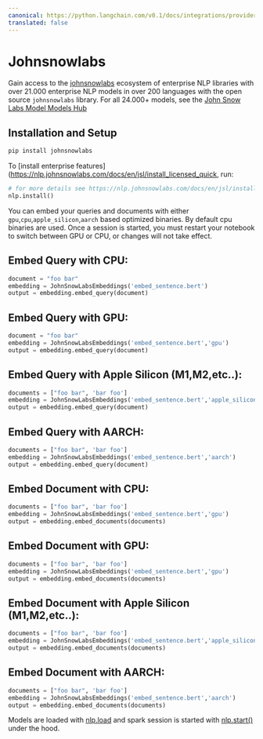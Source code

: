 ```yaml
---
canonical: https://python.langchain.com/v0.1/docs/integrations/providers/johnsnowlabs
translated: false
---
```


# Johnsnowlabs

Gain access to the [johnsnowlabs](https://www.johnsnowlabs.com/) ecosystem of enterprise NLP libraries
with over 21.000 enterprise NLP models in over 200 languages with the open source `johnsnowlabs` library.
For all 24.000+ models, see the [John Snow Labs Model Models Hub](https://nlp.johnsnowlabs.com/models)

## Installation and Setup

```bash
pip install johnsnowlabs
```

To [install enterprise features](https://nlp.johnsnowlabs.com/docs/en/jsl/install_licensed_quick, run:

```python
# for more details see https://nlp.johnsnowlabs.com/docs/en/jsl/install_licensed_quick
nlp.install()
```

You can embed your queries and documents with either `gpu`,`cpu`,`apple_silicon`,`aarch` based optimized binaries.
By default cpu binaries are used.
Once a session is started, you must restart your notebook to switch between GPU or CPU, or changes will not take effect.

## Embed Query with CPU:

```python
document = "foo bar"
embedding = JohnSnowLabsEmbeddings('embed_sentence.bert')
output = embedding.embed_query(document)
```

## Embed Query with GPU:

```python
document = "foo bar"
embedding = JohnSnowLabsEmbeddings('embed_sentence.bert','gpu')
output = embedding.embed_query(document)
```

## Embed Query with Apple Silicon (M1,M2,etc..):

```python
documents = ["foo bar", 'bar foo']
embedding = JohnSnowLabsEmbeddings('embed_sentence.bert','apple_silicon')
output = embedding.embed_query(document)
```

## Embed Query with AARCH:

```python
documents = ["foo bar", 'bar foo']
embedding = JohnSnowLabsEmbeddings('embed_sentence.bert','aarch')
output = embedding.embed_query(document)
```

## Embed Document with CPU:

```python
documents = ["foo bar", 'bar foo']
embedding = JohnSnowLabsEmbeddings('embed_sentence.bert','gpu')
output = embedding.embed_documents(documents)
```

## Embed Document with GPU:

```python
documents = ["foo bar", 'bar foo']
embedding = JohnSnowLabsEmbeddings('embed_sentence.bert','gpu')
output = embedding.embed_documents(documents)
```

## Embed Document with Apple Silicon (M1,M2,etc..):

```python
documents = ["foo bar", 'bar foo']
embedding = JohnSnowLabsEmbeddings('embed_sentence.bert','apple_silicon')
output = embedding.embed_documents(documents)
```

## Embed Document with AARCH:

```python
documents = ["foo bar", 'bar foo']
embedding = JohnSnowLabsEmbeddings('embed_sentence.bert','aarch')
output = embedding.embed_documents(documents)
```

Models are loaded with [nlp.load](https://nlp.johnsnowlabs.com/docs/en/jsl/load_api) and spark session is started with [nlp.start()](https://nlp.johnsnowlabs.com/docs/en/jsl/start-a-sparksession) under the hood.